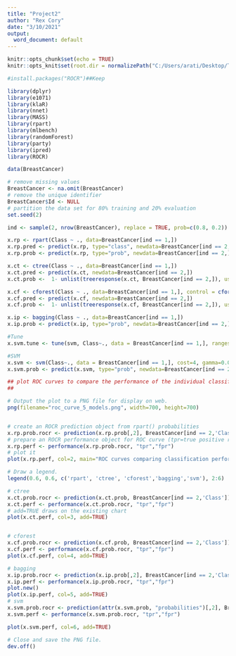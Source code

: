 ---
title: "Project2"
author: "Rex Cory"
date: "3/10/2021"
output:
  word_document: default
---

```{r setup, include=FALSE}
knitr::opts_chunk$set(echo = TRUE)
knitr::opts_knit$set(root.dir = normalizePath("C:/Users/arati/Desktop/TBANLT 560/DMBA-R-datasets/DMBA-R-datasets"))
```

```{r necessary packages, eval=FALSE, include=FALSE}
#install.packages("ROCR")##Keep

```

```{r library packages}
library(dplyr)
library(e1071)
library(klaR)
library(nnet)
library(MASS)
library(rpart)
library(mlbench)
library(randomForest)
library(party)
library(ipred)
library(ROCR)


```

```{r load data}
data(BreastCancer)
```

```{r Missing Values, ID, and Partition}
# remove missing values
BreastCancer <- na.omit(BreastCancer) 
# remove the unique identifier
BreastCancer$Id <- NULL 
# partition the data set for 80% training and 20% evaluation 
set.seed(2)

ind <- sample(2, nrow(BreastCancer), replace = TRUE, prob=c(0.8, 0.2))
```

```{r Recursive Partitioning Model}
x.rp <- rpart(Class ~ ., data=BreastCancer[ind == 1,])
x.rp.pred <- predict(x.rp, type="class", newdata=BreastCancer[ind == 2,])
x.rp.prob <- predict(x.rp, type="prob", newdata=BreastCancer[ind == 2,])
```

```{r Conditional Inference Trees}
x.ct <- ctree(Class ~ ., data=BreastCancer[ind == 1,])
x.ct.pred <- predict(x.ct, newdata=BreastCancer[ind == 2,])
x.ct.prob <-  1- unlist(treeresponse(x.ct, BreastCancer[ind == 2,]), use.names=F)[seq(1,nrow(BreastCancer[ind == 2,])*2,2)]
```

```{r Random Forest Bagging Ensemble Using Conditional Inference Trees}
x.cf <- cforest(Class ~ ., data=BreastCancer[ind == 1,], control = cforest_unbiased(mtry = ncol(BreastCancer)-2))
x.cf.pred <- predict(x.cf, newdata=BreastCancer[ind == 2,])
x.cf.prob <-  1- unlist(treeresponse(x.cf, BreastCancer[ind == 2,]), use.names=F)[seq(1,nrow(BreastCancer[ind == 2,])*2,2)]
```

```{r Bootstrap Aggregating Model}
x.ip <- bagging(Class ~ ., data=BreastCancer[ind == 1,])
x.ip.prob <- predict(x.ip, type="prob", newdata=BreastCancer[ind == 2,])
```

```{r Support Vector Network BC}
#Tune
x.svm.tune <- tune(svm, Class~., data = BreastCancer[ind == 1,], ranges = list(gamma = 2^(-8:1), cost = 2^(0:4)), tunecontrol = tune.control(sampling = "fix"))

#SVM
x.svm <- svm(Class~., data = BreastCancer[ind == 1,], cost=4, gamma=0.0625, probability = TRUE)
x.svm.prob <- predict(x.svm, type="prob", newdata=BreastCancer[ind == 2,], probability = TRUE)


```

```{r ROC Curves}
## plot ROC curves to compare the performance of the individual classifiers
##

# Output the plot to a PNG file for display on web.
png(filename="roc_curve_5_models.png", width=700, height=700)


# create an ROCR prediction object from rpart() probabilities
x.rp.prob.rocr <- prediction(x.rp.prob[,2], BreastCancer[ind == 2,'Class'])
# prepare an ROCR performance object for ROC curve (tpr=true positive rate, fpr=false positive rate)
x.rp.perf <- performance(x.rp.prob.rocr, "tpr","fpr")
# plot it
plot(x.rp.perf, col=2, main="ROC curves comparing classification performance of five machine learning models")

# Draw a legend.
legend(0.6, 0.6, c('rpart', 'ctree', 'cforest','bagging','svm'), 2:6)

# ctree
x.ct.prob.rocr <- prediction(x.ct.prob, BreastCancer[ind == 2,'Class'])
x.ct.perf <- performance(x.ct.prob.rocr, "tpr","fpr")
# add=TRUE draws on the existing chart 
plot(x.ct.perf, col=3, add=TRUE)


# cforest
x.cf.prob.rocr <- prediction(x.cf.prob, BreastCancer[ind == 2,'Class'])
x.cf.perf <- performance(x.cf.prob.rocr, "tpr","fpr")
plot(x.cf.perf, col=4, add=TRUE)

# bagging
x.ip.prob.rocr <- prediction(x.ip.prob[,2], BreastCancer[ind == 2,'Class'])
x.ip.perf <- performance(x.ip.prob.rocr, "tpr","fpr")
plot.new()
plot(x.ip.perf, col=5, add=TRUE)
# svm
x.svm.prob.rocr <- prediction(attr(x.svm.prob, "probabilities")[,2], BreastCancer[ind == 2,'Class'])
x.svm.perf <- performance(x.svm.prob.rocr, "tpr","fpr")

plot(x.svm.perf, col=6, add=TRUE)

# Close and save the PNG file.
dev.off()

```












